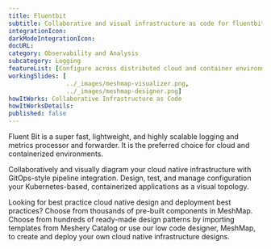 ```yaml
---
title: Fluentbit
subtitle: Collaborative and visual infrastructure as code for fluentbit-operator
integrationIcon: 
darkModeIntegrationIcon: 
docURL: 
category: Observability and Analysis
subcategory: Logging
featureList: [Configure across distributed cloud and container environments. ,Manage high availability with I/O handlers to store data for disaster recovery.,Granular management of data parsing and routing. Filtering and enrichment to optimize security and minimize cost.]
workingSlides: [
				../_images/meshmap-visualizer.png,
				../_images/meshmap-designer.png]
howItWorks: Collaborative Infrastructure as Code
howItWorksDetails: 
published: false
---
```

Fluent Bit is a super fast, lightweight, and highly scalable logging and metrics processor and forwarder. It is the preferred choice for cloud and containerized environments.
<p>
    Collaboratively and visually diagram your cloud native infrastructure with GitOps-style pipeline integration. Design, test, and manage configuration your Kubernetes-based, containerized applications as a visual topology.
</p>
<p>
    Looking for best practice cloud native design and deployment best practices? Choose from thousands of pre-built components in MeshMap. Choose from hundreds of ready-made design patterns by importing templates from Meshery Catalog or use our low code designer, MeshMap, to create and deploy your own cloud native infrastructure designs.
</p>
